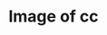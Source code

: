 ---
title: Image of cc
image: imgs/1-2023.jpeg
imagealt: Image of cc
description: This is just a test post
filter: ["2023"]
---